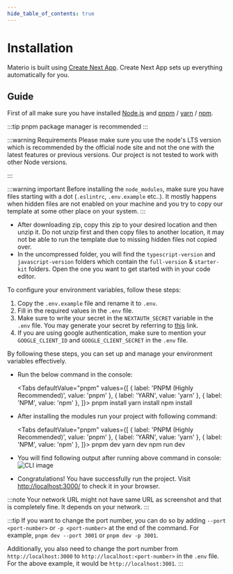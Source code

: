 ```yaml
---
hide_table_of_contents: true
---
```



# Installation

Materio is built using [Create Next App](https://nextjs.org/docs/app/api-reference/create-next-app). Create Next App sets up everything automatically for you.

## Guide

First of all make sure you have installed [Node.js](https://nodejs.org/) and [pnpm](https://pnpm.io/) / [yarn](https://yarnpkg.com/) / [npm](https://www.npmjs.com/).

:::tip
pnpm package manager is recommended
:::

:::warning Requirements
Please make sure you use the node's LTS version which is recommended by the official node site and not the one with the latest features or previous versions. Our project is not tested to work with other Node versions.

:::

:::warning important
Before installing the `node_modules`, make sure you have files starting with a dot (`.eslintrc`, `.env.example` etc..). It mostly happens when hidden files are not enabled on your machine and you try to copy our template at some other place on your system.
:::

- After downloading zip, copy this zip to your desired location and then unzip it. Do not unzip first and then copy files to another location, it may not be able to run the template due to missing hidden files not copied over.
- In the uncompressed folder, you will find the `typescript-version` and `javascript-version` folders which contain the `full-version` & `starter-kit` folders. Open the one you want to get started with in your code editor.

To configure your environment variables, follow these steps:

1. Copy the `.env.example` file and rename it to `.env`.
2. Fill in the required values in the `.env` file.
3. Make sure to write your secret in the `NEXTAUTH_SECRET` variable in the `.env` file. You may generate your secret by referring to [this](https://next-auth.js.org/configuration/options#secret) link.
4. If you are using google authentication, make sure to mention your `GOOGLE_CLIENT_ID` and `GOOGLE_CLIENT_SECRET` in the `.env` file.

By following these steps, you can set up and manage your environment variables effectively.

- Run the below command in the console:

  <Tabs
    defaultValue="pnpm"
    values={[
      { label: 'PNPM (Highly Recommended)', value: 'pnpm' },
      { label: 'YARN', value: 'yarn' },
      { label: 'NPM', value: 'npm' },
    ]}>
    <TabItem value="pnpm">
     <CodeBlock language='bash'>pnpm install</CodeBlock>
    </TabItem>
    <TabItem value="yarn">
     <CodeBlock language='bash'>yarn install</CodeBlock>
    </TabItem>
    <TabItem value="npm">
     <CodeBlock language='bash'>npm install</CodeBlock>
    </TabItem>
  </Tabs>

- After installing the modules run your project with following command:

  <Tabs
    defaultValue="pnpm"
    values={[
      { label: 'PNPM (Highly Recommended)', value: 'pnpm' },
      { label: 'YARN', value: 'yarn' },
      { label: 'NPM', value: 'npm' },
    ]}>
    <TabItem value="pnpm">
      <CodeBlock language='bash'>pnpm dev</CodeBlock>
    </TabItem>
    <TabItem value="yarn">
      <CodeBlock language='bash'>yarn dev</CodeBlock>
    </TabItem>
    <TabItem value="npm">
      <CodeBlock language='bash'>npm run dev</CodeBlock>
    </TabItem>
  </Tabs>

- You will find following output after running above command in console:
  ![CLI image](/images/cli-demo.png)

- Congratulations! You have successfully run the project. Visit [http://localhost:3000/](http://localhost:3000/) to check it in your browser.

:::note
Your network URL might not have same URL as screenshot and that is completely fine. It depends on your network.
:::

:::tip
If you want to change the port number, you can do so by adding `--port <port-number>` or `-p <port-number>` at the end of the command. For example, `pnpm dev --port 3001` or `pnpm dev -p 3001`.

Additionally, you also need to change the port number from `http://localhost:3000` to `http://localhost:<port-number>` in the `.env` file. For the above example, it would be `http://localhost:3001`.
:::
